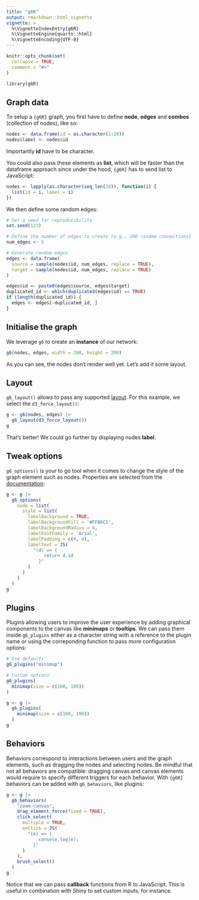 ```yaml
---
title: "g6R"
output: rmarkdown::html_vignette
vignette: >
  %\VignetteIndexEntry{g6R}
  %\VignetteEngine{quarto::html}
  %\VignetteEncoding{UTF-8}
---
```


```r
knitr::opts_chunk$set(
  collapse = TRUE,
  comment = "#>"
)
```

```r
library(g6R)
```

## Graph data

To setup a `{g6R}` graph, you first have to define __node__, __edges__ and __combos__ (collection of nodes), like so:

```r
nodes <- data.frame(id = as.character(1:10))
nodes$label <- nodes$id
```

Importantly __id__ have to be character.

You could also pass these elements as __list__, which will be faster than the dataframe approach since under the hood, `{g6R}` has to send list to JavaScript:

```r
nodes <- lapply(as.character(seq_len(10)), function(i) {
  list(id = i, label = i)
})
```

We then define some random edges:

```r
# Set a seed for reproducibility
set.seed(123)

# Define the number of edges to create (e.g., 200 random connections)
num_edges <- 5

# Generate random edges
edges <- data.frame(
  source = sample(nodes$id, num_edges, replace = TRUE),
  target = sample(nodes$id, num_edges, replace = TRUE)
)

edges$id <- paste0(edges$source, edges$target)
duplicated_id <- which(duplicated(edges$id) == TRUE)
if (length(duplicated_id)) {
  edges <- edges[-duplicated_id, ]
}
```

## Initialise the graph

We leverage `g6` to create an __instance__ of our network:

```r
g6(nodes, edges, width = 200, height = 200)
```

As you can see, the nodes don't render well yet. Let's add it some layout.

## Layout

`g6_layout()` allows to pass any supported [layout](https://g6.antv.antgroup.com/en/manual/layout/overview). For this example, we select the `d3_force_layout()`:

```r
g <- g6(nodes, edges) |>
  g6_layout(d3_force_layout())
g
```

That's better! We could go further by displaying nodes __label__.

## Tweak options

`g6_options()` is your to go tool when it comes to change the style of the graph element such as nodes. Properties are selected from the [documentation](https://g6.antv.antgroup.com/en/manual/element/node/build-in/base-node#main-graphic-style):

```r
g <- g |>
  g6_options(
    node = list(
      style = list(
        labelBackground = TRUE,
        labelBackgroundFill = '#FFB6C1',
        labelBackgroundRadius = 4,
        labelFontFamily = 'Arial',
        labelPadding = c(0, 4),
        labelText = JS(
          "(d) => {
              return d.id
            }"
        )
      )
    )
  )
g
```

## Plugins

Plugins allowing users to improve the user experience by adding graphical components to the canvas like __minimaps__ or __tooltips__.
We can pass them inside `g6_plugins` either as a character string with a reference to the plugin name or using the correponding function to pass more configuration options:

```r
# Use defaults
g6_plugins("minimap")

# Custom options
g6_plugins(
  minimap(size = c(100, 100))
)
```

```r
g <- g |>
  g6_plugins(
    minimap(size = c(100, 100))
  )
g
```

## Behaviors

Behaviors correspond to interactions between users and the graph elements, such as dragging the nodes and selecting nodes. Be mindful that not all behaviors are compatible: dragging canvas and canvas elements would require to specify different triggers for each behavior.
With `{g6R}` behaviors can be added with `g6_behaviors`, like plugins:

```r
g <- g |>
  g6_behaviors(
    "zoom-canvas",
    drag_element_force(fixed = TRUE),
    click_select(
      multiple = TRUE,
      onClick = JS(
        "(e) => {
            console.log(e);
          }"
      )
    ),
    brush_select()
  )
g
```

Notice that we can pass __callback__ functions from R to JavaScript. This is useful in combination with Shiny to set custom inputs, for instance.
